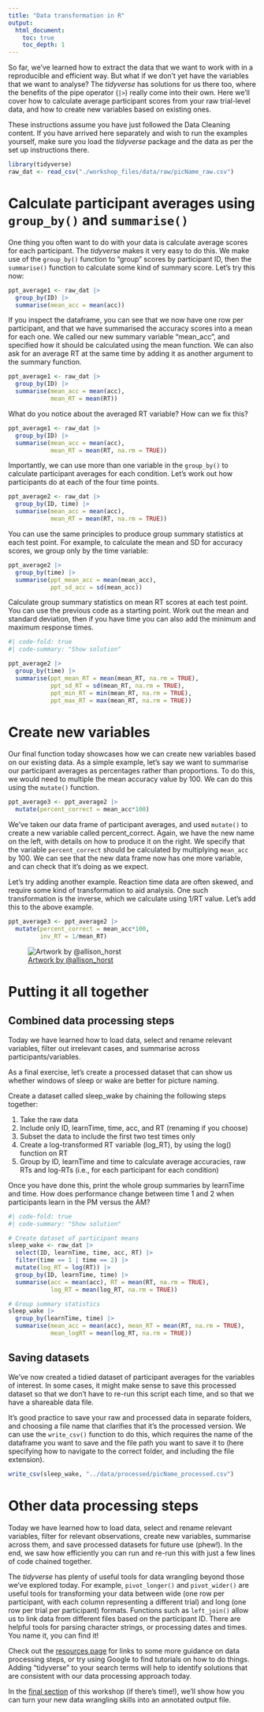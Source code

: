 ```yaml
---
title: "Data transformation in R"
output: 
  html_document:
    toc: true
    toc_depth: 1
---
```


So far, we've learned how to extract the data that we want to work with in a reproducible and efficient way. But what if we don't yet have the variables that we want to analyse? The *tidyverse* has solutions for us there too, where the benefits of the pipe operator (`|>`) really come into their own. Here we'll cover how to calculate average participant scores from your raw trial-level data, and how to create new variables based on existing ones.

::: {.callout-warning title="Setting up"}
These instructions assume you have just followed the Data Cleaning content. If you have arrived here separately and wish to run the examples yourself, make sure you load the *tidyverse* package and the data as per the set up instructions there.
:::

```r
library(tidyverse)
raw_dat <- read_csv("./workshop_files/data/raw/picName_raw.csv")
```

# Calculate participant averages using `group_by()` and `summarise()`

One thing you often want to do with your data is calculate average scores for each participant. The *tidyverse* makes it very easy to do this. We make use of the `group_by()` function to "group" scores by participant ID, then the `summarise()` function to calculate some kind of summary score. Let's try this now:

```r
ppt_average1 <- raw_dat |>
  group_by(ID) |>
  summarise(mean_acc = mean(acc))
```

If you inspect the dataframe, you can see that we now have one row per participant, and that we have summarised the accuracy scores into a mean for each one. We called our new summary variable "mean_acc", and specified how it should be calculated using the mean function. We can also ask for an average RT at the same time by adding it as another argument to the summary function.

```r
ppt_average1 <- raw_dat |> 
  group_by(ID) |> 
  summarise(mean_acc = mean(acc),
            mean_RT = mean(RT))
```

What do you notice about the averaged RT variable? How can we fix this?

```r
ppt_average1 <- raw_dat |> 
  group_by(ID) |> 
  summarise(mean_acc = mean(acc),
            mean_RT = mean(RT, na.rm = TRUE))
```

Importantly, we can use more than one variable in the `group_by()` to calculate participant averages for each condition. Let's work out how participants do at each of the four time points.

```r
ppt_average2 <- raw_dat |> 
  group_by(ID, time) |> 
  summarise(mean_acc = mean(acc),
            mean_RT = mean(RT, na.rm = TRUE))
```

You can use the same principles to produce group summary statistics at each test point. For example, to calculate the mean and SD for accuracy scores, we group only by the time variable:

```r
ppt_average2 |> 
  group_by(time) |> 
  summarise(ppt_mean_acc = mean(mean_acc),
            ppt_sd_acc = sd(mean_acc))
```

::: {.callout-tip title="EXERCISE 4"}
Calculate group summary statistics on mean RT scores at each test point. You can use the previous code as a starting point. Work out the mean and standard deviation, then if you have time you can also add the minimum and maximum response times.
:::

```r
#| code-fold: true
#| code-summary: "Show solution"

ppt_average2 |> 
  group_by(time) |> 
  summarise(ppt_mean_RT = mean(mean_RT, na.rm = TRUE),
            ppt_sd_RT = sd(mean_RT, na.rm = TRUE),
            ppt_min_RT = min(mean_RT, na.rm = TRUE),
            ppt_max_RT = max(mean_RT, na.rm = TRUE))
```

# Create new variables

Our final function today showcases how we can create new variables based on our existing data. As a simple example, let's say we want to summarise our participant averages as percentages rather than proportions. To do this, we would need to multiple the mean accuracy value by 100. We can do this using the `mutate()` function.

```r
ppt_average3 <- ppt_average2 |> 
  mutate(percent_correct = mean_acc*100)
```

We've taken our data frame of participant averages, and used `mutate()` to create a new variable called percent_correct. Again, we have the new name on the left, with details on how to produce it on the right. We specify that the variable `percent_correct` should be calculated by multiplying `mean_acc` by 100. We can see that the new data frame now has one more variable, and can check that it's doing as we expect.

Let's try adding another example. Reaction time data are often skewed, and require some kind of transformation to aid analysis. One such transformation is the inverse, which we calculate using 1/RT value. Let's add this to the above example.

```r
ppt_average3 <- ppt_average2 |> 
  mutate(percent_correct = mean_acc*100,
         inv_RT = 1/mean_RT)
```

![[Artwork by \@allison_horst](https://x.com/allison_horst)](images/mutate.png){fig-alt="Cartoon of cute fuzzy monsters dressed up as different X-men characters, working together to add a new column to an existing data frame. Stylized title text reads “dplyr::mutate - add columns, keep existing.”"}

# Putting it all together

## Combined data processing steps

Today we have learned how to load data, select and rename relevant variables, filter out irrelevant cases, and summarise across participants/variables.

As a final exercise, let's create a processed dataset that can show us whether windows of sleep or wake are better for picture naming.

::: {.callout-tip title="EXERCISE 5"}
Create a dataset called sleep_wake by chaining the following steps together:

1.  Take the raw data
2.  Include only ID, learnTime, time, acc, and RT (renaming if you choose)
3.  Subset the data to include the first two test times only
4.  Create a log-transformed RT variable (log_RT), by using the log() function on RT
5.  Group by ID, learnTime and time to calculate average accuracies, raw RTs and log-RTs (i.e., for each participant for each condition)

Once you have done this, print the whole group summaries by learnTime and time. How does performance change between time 1 and 2 when participants learn in the PM versus the AM?
:::

```r
#| code-fold: true
#| code-summary: "Show solution"

# Create dataset of participant means 
sleep_wake <- raw_dat |> 
  select(ID, learnTime, time, acc, RT) |> 
  filter(time == 1 | time == 2) |> 
  mutate(log_RT = log(RT)) |> 
  group_by(ID, learnTime, time) |> 
  summarise(acc = mean(acc), RT = mean(RT, na.rm = TRUE), 
            log_RT = mean(log_RT, na.rm = TRUE))

# Group summary statistics
sleep_wake |> 
  group_by(learnTime, time) |> 
  summarise(mean_acc = mean(acc), mean_RT = mean(RT, na.rm = TRUE), 
            mean_logRT = mean(log_RT, na.rm = TRUE))
```

## Saving datasets

We've now created a tidied dataset of participant averages for the variables of interest. In some cases, it might make sense to save this processed dataset so that we don't have to re-run this script each time, and so that we have a shareable data file.

It's good practice to save your raw and processed data in separate folders, and choosing a file name that clarifies that it's the processed version. We can use the `write_csv()` function to do this, which requires the name of the dataframe you want to save and the file path you want to save it to (here specifying how to navigate to the correct folder, and including the file extension).

```r
write_csv(sleep_wake, "../data/processed/picName_processed.csv")
```

# Other data processing steps

Today we have learned how to load data, select and rename relevant variables, filter for relevant observations, create new variables, summarise across them, and save processed datasets for future use (phew!). In the end, we saw how efficiently you can run and re-run this with just a few lines of code chained together.

The *tidyverse* has plenty of useful tools for data wrangling beyond those we've explored today. For example, `pivot_longer()` and `pivot_wider()` are useful tools for transforming your data between wide (one row per participant, with each column representing a different trial) and long (one row per trial per participant) formats. Functions such as `left_join()` allow us to link data from different files based on the participant ID. There are helpful tools for parsing character strings, or processing dates and times. You name it, you can find it!

Check out the [resources page](https://emljames.github.io/introR/resources.html) for links to some more guidance on data processing steps, or try using Google to find tutorials on how to do things. Adding "tidyverse" to your search terms will help to identify solutions that are consistent with our data processing approach today.

In the [final section](https://emljames.github.io/introR/reproducibility.html) of this workshop (if there's time!), we'll show how you can turn your new data wrangling skills into an annotated output file.
